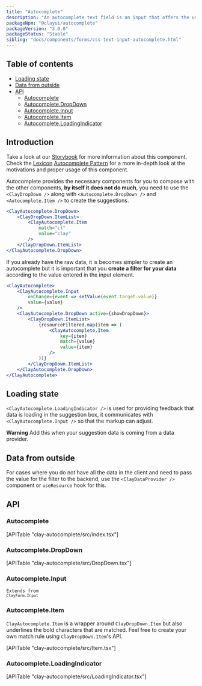 ```yaml
---
title: "Autocomplete"
description: "An autocomplete text field is an input that offers the user text suggestions while they type."
packageNpm: "@clayui/autocomplete"
packageVersion: "3.0.0"
packageStatus: "Stable"
sibling: "docs/components/forms/css-text-input-autocomplete.html"
---
```



<div class="nav-toc-title">

## Table of contents

</div>

<div class="nav-toc-absolute">
<div class="nav-toc">

- [Loading state](#loading-state)
- [Data from outside](#data-from-outside)
- [API](#api)
  - [Autocomplete](#autocomplete)
  - [Autocomplete.DropDown](#autocomplete.dropdown)
  - [Autocomplete.Input](#autocomplete.input)
  - [Autocomplete.Item](#autocomplete.item)
  - [Autocomplete.LoadingIndicator](#autocomplete.loadingindicator)

</div>
</div>

## Introduction

<div class="clay-site-alert alert alert-warning">
   Take a look at our <a href="https://storybook.clayui.com/?path=/story/clayautocomplete--with-low-level-apis-composition">Storybook</a> for more information about this component.
</div>

<div class="clay-site-alert alert alert-info">
	Check the <a href="https://liferay.design/lexicon/">Lexicon</a> <a href="https://liferay.design/lexicon/core-components/forms/text-input-variations/">Autocomplete Pattern</a> for a more in-depth look at the motivations and proper usage of this component.
</div>

Autocomplete provides the necessary components for you to compose with the other components, **by itself it does not do much**, you need to use the `<ClayDropDown />` along with `<Autocomplete.DropDown />` and `<Autocomplete.Item />` to create the suggestions.

```jsx
<ClayAutocomplete.DropDown>
	<ClayDropDown.ItemList>
		<ClayAutocomplete.Item
			match="cl"
			value="clay"
		/>
	</ClayDropDown.ItemList>
</ClayAutocomplete.DropDown>
```

If you already have the raw data, it is becomes simpler to create an autocomplete but it is important that you **create a filter for your data** according to the value entered in the input element.

```jsx
<ClayAutocomplete>
	<ClayAutocomplete.Input
		onChange={event => setValue(event.target.value)}
		value={value}
	/>
	<ClayAutocomplete.DropDown active={showDropDown}>
		<ClayDropDown.ItemList>
			{resourceFiltered.map(item => (
				<ClayAutocomplete.Item
					key={item}
					match={value}
					value={item}
				/>
			))}
		</ClayDropDown.ItemList>
	</ClayAutocomplete.DropDown>
</ClayAutocomplete>
```

## Loading state

`<ClayAutocomplete.LoadingIndicator />` is used for providing feedback that data is loading in the suggestion box, it communicates with `<ClayAutocomplete.Input />` so that the markup can adjust.

<div class="clay-site-alert alert alert-warning">
	<strong class="lead">Warning</strong>
	Add this when your suggestion data is coming from a data provider.
</div>

<AutocompleteWithLoadingState />

## Data from outside

For cases where you do not have all the data in the client and need to pass the value for the filter to the backend, use the `<ClayDataProvider />` component or `useResource` hook for this.

<AutocompleteWithDataProvider />

## API

### Autocomplete

<div>
	[APITable "clay-autocomplete/src/index.tsx"]
</div>

### Autocomplete.DropDown

<div>
	[APITable "clay-autocomplete/src/DropDown.tsx"]
</div>

### Autocomplete.Input

<code class="list-api-item-type">Extends from `ClayForm.Input`</code>

### Autocomplete.Item

`ClayAutocomplete.Item` is a wrapper around `ClayDropDown.Item` but also underlines the bold characters that are matched. Feel free to create your own match rule using `ClayDropDown.Item`'s API.

<div>
	[APITable "clay-autocomplete/src/Item.tsx"]
</div>

### Autocomplete.LoadingIndicator

<div>
	[APITable "clay-autocomplete/src/LoadingIndicator.tsx"]
</div>